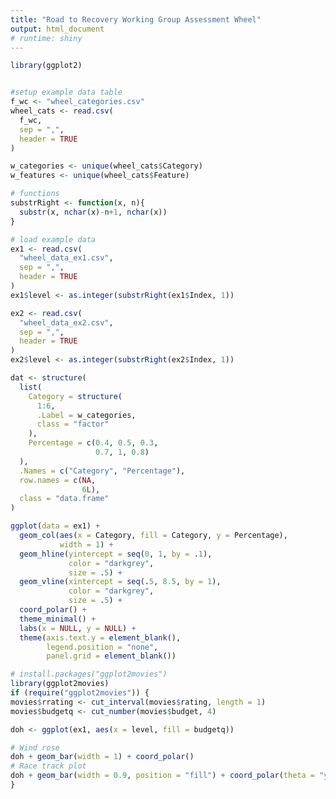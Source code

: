 ```yaml
---
title: "Road to Recovery Working Group Assessment Wheel"
output: html_document
# runtime: shiny
---
```

```r


library(ggplot2)


#setup example data table
f_wc <- "wheel_categories.csv"
wheel_cats <- read.csv(
  f_wc,
  sep = ",",
  header = TRUE
)

w_categories <- unique(wheel_cats$Category)
w_features <- unique(wheel_cats$Feature)


```

```r
# functions
substrRight <- function(x, n){
  substr(x, nchar(x)-n+1, nchar(x))
}
```


```r
# load example data
ex1 <- read.csv(
  "wheel_data_ex1.csv",
  sep = ",",
  header = TRUE
)
ex1$level <- as.integer(substrRight(ex1$Index, 1))

ex2 <- read.csv(
  "wheel_data_ex2.csv",
  sep = ",",
  header = TRUE
)
ex2$level <- as.integer(substrRight(ex2$Index, 1))
```


```r

dat <- structure(
  list(
    Category = structure(
      1:6,
      .Label = w_categories,
      class = "factor"
    ),
    Percentage = c(0.4, 0.5, 0.3,
                   0.7, 1, 0.8)
  ),
  .Names = c("Category", "Percentage"),
  row.names = c(NA,
                6L),
  class = "data.frame"
)

ggplot(data = ex1) +
  geom_col(aes(x = Category, fill = Category, y = Percentage),
           width = 1) +
  geom_hline(yintercept = seq(0, 1, by = .1),
             color = "darkgrey",
             size = .5) +
  geom_vline(xintercept = seq(.5, 8.5, by = 1),
             color = "darkgrey",
             size = .5) +
  coord_polar() +
  theme_minimal() +
  labs(x = NULL, y = NULL) +
  theme(axis.text.y = element_blank(),
        legend.position = "none",
        panel.grid = element_blank())
```

```r
# install.packages("ggplot2movies")
library(ggplot2movies)
if (require("ggplot2movies")) {
movies$rrating <- cut_interval(movies$rating, length = 1)
movies$budgetq <- cut_number(movies$budget, 4)

doh <- ggplot(ex1, aes(x = level, fill = budgetq))

# Wind rose
doh + geom_bar(width = 1) + coord_polar()
# Race track plot
doh + geom_bar(width = 0.9, position = "fill") + coord_polar(theta = "y")
}
```